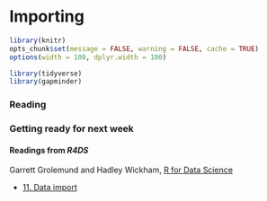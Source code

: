 <!-- 
This file by Martin Monkman 
is licensed under a Creative Commons Attribution 4.0 International License
https://creativecommons.org/licenses/by/4.0/  
-->


# Importing {#importing}


```r
library(knitr)
opts_chunk$set(message = FALSE, warning = FALSE, cache = TRUE)
options(width = 100, dplyr.width = 100)

library(tidyverse)
library(gapminder)
```




### Reading


### Getting ready for next week


#### Readings from _R4DS_

Garrett Grolemund and Hadley Wickham, [R for Data Science](https://r4ds.had.co.nz/)

* [11. Data import](https://r4ds.had.co.nz/data-import.html)



